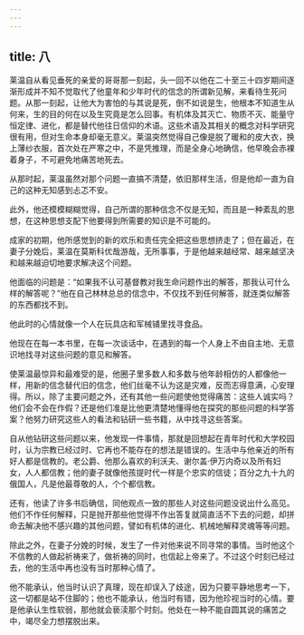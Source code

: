 ```yaml
---
---
---
```

title: 八
---




莱温自从看见垂死的亲爱的哥哥那一刻起，头一回不以他在二十至三十四岁期间逐渐形成并不知不觉取代了他童年和少年时代的信念的所谓新见解，来看待生死问题。从那一刻起，让他大为害怕的与其说是死，倒不如说是生，他根本不知道生从何来，生的目的何在以及生究竟是怎么回事。有机体及其灭亡、物质不灭、能量守恒定律、进化，都是替代他往日信仰的术语。这些术语及其相关的概念对科学研究很有用，但对生命本身却毫无意义。莱温突然觉得自己像是脱了暖和的皮大衣，换上薄纱衣服，首次处在严寒之中，不是凭推理，而是全身心地确信，他早晚会赤裸着身子，不可避免地痛苦地死去。

从那时起，莱温虽然对那个问题一直搞不清楚，依旧那样生活，但是他却一直为自己的这种无知感到忐忑不安。

此外，他还模模糊糊觉得，自己所谓的那种信念不仅是无知，而且是一种紊乱的思想，在这种思想支配下他要得到所需要的知识是不可能的。

成家的初期，他所感觉到的新的欢乐和责任完全把这些思想挤走了；但在最近，在妻子分娩后，莱温在莫斯科优哉游哉，无所事事，于是他越来越经常、越来越坚决和越来越迫切地要求解决这个问题。

他面临的问题是：“如果我不认可基督教对我生命问题作出的解答，那我认可什么样的解答呢？”他在自己林林总总的信念中，不仅找不到任何解答，就连类似解答的东西都找不到。

他此时的心情就像一个人在玩具店和军械铺里找寻食品。

他现在在每一本书里，在每一次谈话中，在遇到的每一个人身上不由自主地、无意识地找寻对这些问题的意见和解答。

使莱温最惊异和最难受的是，他圈子里多数人和多数与他年龄相仿的人都像他一样，用新的信念替代旧的信念，他们丝毫不认为这是灾难，反而志得意满，心安理得。所以，除了主要问题之外，还有其他一些问题使他觉得痛苦：这些人诚实吗？他们会不会在作假？还是他们准是比他更清楚地懂得他在探究的那些问题的科学答案？他努力研究这些人的看法和钻研一些书籍，从中找寻这些答案。

自从他钻研这些问题以来，他发现一件事情，那就是回想起在青年时代和大学校园时，认为宗教已经过时、它再也不能存在的想法是错误的。生活中与他亲近的所有好人都是信教的。老公爵、他那么喜欢的利沃夫、谢尔盖·伊万内奇以及所有妇女，人人都信教；他的妻子就像他孩提时代一样是个忠实的信徒；百分之九十九的俄国人，凡是他最尊敬的人，个个都信教。

还有，他读了许多书后确信，同他观点一致的那些人对这些问题没说出什么高见。他们不作任何解释，只是抛开那些他觉得不作出答复就简直活不下去的问题，却拼命去解决他不感兴趣的其他问题，譬如有机体的进化、机械地解释灵魂等等问题。

除此之外，在妻子分娩的时候，发生了一件对他来说不同寻常的事情。当时他这个不信教的人做起祈祷来了，做祈祷的同时，也信起上帝来了。不过这个时刻已经过去，他的生活中再也没有当时那种心情了。

他不能承认，他当时认识了真理，现在却误入了歧途，因为只要平静地思考一下，这一切都是站不住脚的；他也不能承认，他当时有错，因为他珍视当时的心情。要是他承认生性软弱，那他就会亵渎那个时刻。他处在一种不能自圆其说的痛苦之中，竭尽全力想摆脱出来。